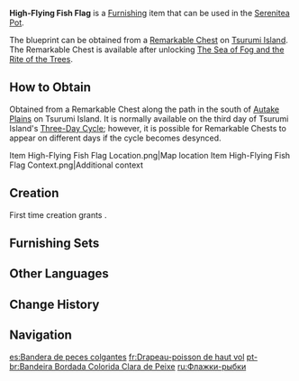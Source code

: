 {{Furnishing Infobox
|id             = 373322
|image          = Item High-Flying Fish Flag.png
|category       = Landscape
|subcategory    = Ornament
|quality        = 3
|adeptal_energy = 60
|load           = 65
|reduced_load   = 47
|description    = These interesting colorful fish patterned flags are quite popular among the kids.<br>It is said that the fish flag was originally designed by the fishermen. The fishermen envied the colorful fish and their seemingly fulfilling lives. Therefore, the design was created as a wish for a brighter future, especially for the children.
|blueprint      = Remarkable Chest
}}
'''High-Flying Fish Flag''' is a [[Furnishing]] item that can be used in the [[Serenitea Pot]].

The blueprint can be obtained from a [[Remarkable Chest]] on [[Tsurumi Island]]. The Remarkable Chest is available after unlocking [[The Sea of Fog and the Rite of the Trees]].

==How to Obtain==
Obtained from a Remarkable Chest along the path in the south of [[Autake Plains]] on Tsurumi Island. It is normally available on the third day of Tsurumi Island's [[Tsurumi Island#Three-Day Cycle|Three-Day Cycle]]; however, it is possible for Remarkable Chests to appear on different days if the cycle becomes desynced.
<gallery>
Item High-Flying Fish Flag Location.png|Map location
Item High-Flying Fish Flag Context.png|Additional context
</gallery>

==Creation==
First time creation grants {{Item|Trust|24|x=}}.
{{Recipe
|type = Creation
|time = 14h
|Otogi Wood = 6
|Yellow Dye = 4
|Blue Dye = 4
|sort = Otogi Wood;Yellow Dye;Blue Dye
}}

==Furnishing Sets==
{{Craft Usage|type=Furnishing Set}}

==Other Languages==
{{Other Languages
|default_hidden = 1
|en      = High-Flying Fish Flag
|zhs     = 晴空缯彩游鱼旗
|zhs_rm  = Qíngkōng Zēng Cǎi Yóuyú Qí
|zht     = 晴空繒彩游魚旗
|zht_rm  = Qíngkōng Zēng Cǎi Yóuyú Qí
|ja      = 晴れ空の色鮮やかな鯉のぼり
|ja_rm   = Hare Sora no Iroazayaka-na Koi no Bori{{Assumed}}
|ko      = 화려하게 헤엄치는 물고기 깃발
|es      = Bandera de peces colgantes
|fr      = Drapeau-poisson de haut vol
|ru      = Флажки-рыбки
|th      = ธงปลาแหวกว่ายบนฟ้าใส
|th_rm   = 
|vi      = Cờ Cá Sắc Màu
|de      = Fischflagge am klaren Himmel
|id      = Bendera Ikan Warna-warni
|pt      = Bandeira Bordada Colorida Clara de Peixe
|tr      = Balık Bayrağı
|it      = Koinobori
}}

==Change History==
{{Change History|2.2}}

==Navigation==
{{Furnishing Navbox|exterior}}

[[es:Bandera de peces colgantes]]
[[fr:Drapeau-poisson de haut vol]]
[[pt-br:Bandeira Bordada Colorida Clara de Peixe]]
[[ru:Флажки-рыбки]]